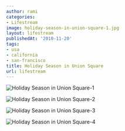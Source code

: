 ```yaml
---
author: rami
categories:
- Lifestream
image: holiday-season-in-union-square-1.jpg
layout: lifestream
publishedAt: '2010-11-20'
tags:
- usa
- california
- san-francisco
title: Holiday Season in Union Square
url: lifestream
---
```


![Holiday Season in Union Square-1](/assets/images/content/lifestream/holiday-season-in-union-square-1.jpg)

![Holiday Season in Union Square-2](/assets/images/content/lifestream/holiday-season-in-union-square-2.jpg)

![Holiday Season in Union Square-3](/assets/images/content/lifestream/holiday-season-in-union-square-3.jpg)

![Holiday Season in Union Square-4](/assets/images/content/lifestream/holiday-season-in-union-square-4.jpg)